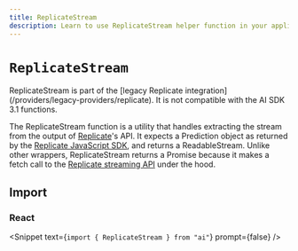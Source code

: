 ```yaml
---
title: ReplicateStream
description: Learn to use ReplicateStream helper function in your application.
---
```


# `ReplicateStream`

<Note type="warning">
  ReplicateStream is part of the [legacy Replicate
  integration](/providers/legacy-providers/replicate). It is not compatible with
  the AI SDK 3.1 functions.
</Note>

The ReplicateStream function is a utility that handles extracting the stream from the output of [Replicate](https://replicate.com)'s API. It expects a Prediction object as returned by the [Replicate JavaScript SDK](https://github.com/replicate/replicate-javascript), and returns a ReadableStream. Unlike other wrappers, ReplicateStream returns a Promise because it makes a fetch call to the [Replicate streaming API](https://github.com/replicate/replicate-javascript#streaming) under the hood.

## Import

### React

<Snippet text={`import { ReplicateStream } from "ai"`} prompt={false} />

<ReferenceTable packageName="streams" functionName="ReplicateStream" />
